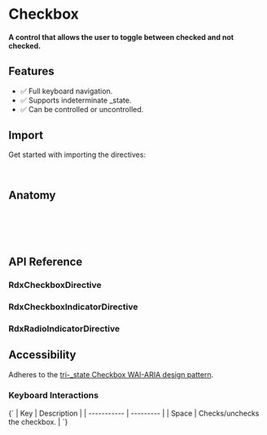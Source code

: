 
<Meta title="Primitives/Checkbox" />

# Checkbox

#### A control that allows the user to toggle between checked and not checked.

<Canvas sourceState="hidden" of={CheckboxDirectiveStories.Default} />

## Features

- ✅ Full keyboard navigation.
- ✅ Supports indeterminate \_state.
- ✅ Can be controlled or uncontrolled.

## Import

Get started with importing the directives:

```typescript
import { RdxCheckboxDirective, RdxCheckboxIndicatorDirective } from '@radix-ng/primitives/checkbox';
```

## Anatomy

```html
<button CheckboxRoot [(checked)]="checked">
  <lucide-angular CheckboxIndicator name="check"></lucide-angular>
  <input class="cdk-visually-hidden" CheckboxInput type="checkbox" />
</button>
```

## API Reference

### RdxCheckboxDirective

<ArgTypes of={RdxCheckboxDirective} />

### RdxCheckboxIndicatorDirective

### RdxRadioIndicatorDirective

## Accessibility

Adheres to the [tri-\_state Checkbox WAI-ARIA design pattern](https://www.w3.org/WAI/ARIA/apg/patterns/checkbox).

### Keyboard Interactions

<Markdown>
  {`
  | Key | Description |
  | ----------- | --------- |
  | Space       | Checks/unchecks the checkbox.        |
  `}
</Markdown>
